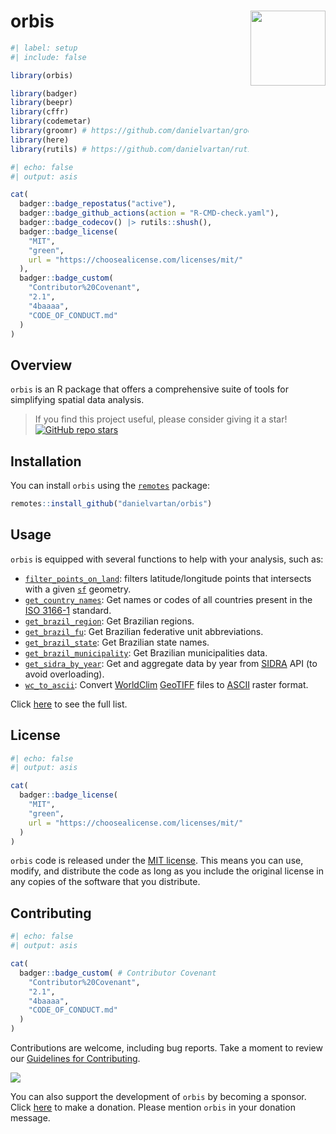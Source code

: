 # orbis <a href = "https://danielvartan.github.io/brandr/"><img src = "man/figures/logo.png" align="right" width="120" /></a>

<!-- quarto render -->

```r
#| label: setup
#| include: false

library(orbis)

library(badger)
library(beepr)
library(cffr)
library(codemetar)
library(groomr) # https://github.com/danielvartan/groomr
library(here)
library(rutils) # https://github.com/danielvartan/rutils
```

<!-- badges: start -->
```r
#| echo: false
#| output: asis

cat(
  badger::badge_repostatus("active"),
  badger::badge_github_actions(action = "R-CMD-check.yaml"),
  badger::badge_codecov() |> rutils::shush(),
  badger::badge_license(
    "MIT",
    "green",
    url = "https://choosealicense.com/licenses/mit/"
  ),
  badger::badge_custom(
    "Contributor%20Covenant",
    "2.1",
    "4baaaa",
    "CODE_OF_CONDUCT.md"
  )
)
```
<!-- badges: end -->

## Overview

`orbis` is an R package that offers a comprehensive suite of tools for simplifying spatial data analysis.

> If you find this project useful, please consider giving it a star! &nbsp; [![GitHub repo stars](https://img.shields.io/github/stars/danielvartan/orbis)](https://github.com/danielvartan/orbis/)

## Installation

You can install `orbis` using the [`remotes`](https://github.com/r-lib/remotes) package:

``` r
remotes::install_github("danielvartan/orbis")
```

## Usage

`orbis` is equipped with several functions to help with your analysis, such as:

- [`filter_points_on_land`](https://danielvartan.github.io/orbis/reference/Filter_points_on_land.html): filters latitude/longitude points that intersects with a given [`sf`](https://r-spatial.github.io/sf/) geometry.
- [`get_country_names`](https://danielvartan.github.io/orbis/reference/get_country_names.html): Get names or codes of all countries present in the [ISO 3166-1](https://en.wikipedia.org/wiki/ISO_3166-1_alpha-3) standard.
- [`get_brazil_region`](https://danielvartan.github.io/orbis/reference/get_brazil_region.html): Get Brazilian regions.
- [`get_brazil_fu`](https://danielvartan.github.io/orbis/reference/get_brazil_fu.html): Get Brazilian federative unit abbreviations.
- [`get_brazil_state`](https://danielvartan.github.io/orbis/reference/get_brazil_state.html): Get Brazilian state names.
- [`get_brazil_municipality`](https://danielvartan.github.io/orbis/reference/get_brazil_municipality.html): Get Brazilian municipalities data.
- [`get_sidra_by_year`](https://danielvartan.github.io/orbis/reference/get_sidra_by_year.html): Get and aggregate data by year from [SIDRA](https://sidra.ibge.gov.br/) API (to avoid overloading).
- [`wc_to_ascii`](https://danielvartan.github.io/orbis/reference/wc_to_ascii.html): Convert [WorldClim](https://worldclim.org/) [GeoTIFF](https://en.wikipedia.org/wiki/GeoTIFF) files to [ASCII](https://en.wikipedia.org/wiki/Esri_grid) raster format.

Click [here](https://danielvartan.github.io/orbis/) to see the full list.

## License

```r
#| echo: false
#| output: asis

cat(
  badger::badge_license(
    "MIT",
    "green",
    url = "https://choosealicense.com/licenses/mit/"
  )
)
```

`orbis` code is released under the [MIT license](https://opensource.org/license/mit). This means you can use, modify, and distribute the code as long as you include the original license in any copies of the software that you distribute.

## Contributing

```r
#| echo: false
#| output: asis

cat(
  badger::badge_custom( # Contributor Covenant
    "Contributor%20Covenant",
    "2.1",
    "4baaaa",
    "CODE_OF_CONDUCT.md"
  )
)
```

Contributions are welcome, including bug reports. Take a moment to review our [Guidelines for Contributing](https://danielvartan.github.io/orbis/CONTRIBUTING.html).

[![](https://img.shields.io/static/v1?label=Sponsor&message=%E2%9D%A4&logo=GitHub&color=%23fe8e86)](https://github.com/sponsors/danielvartan)

You can also support the development of `orbis` by becoming a sponsor. Click [here](https://github.com/sponsors/danielvartan) to make a donation. Please mention `orbis` in your donation message.
